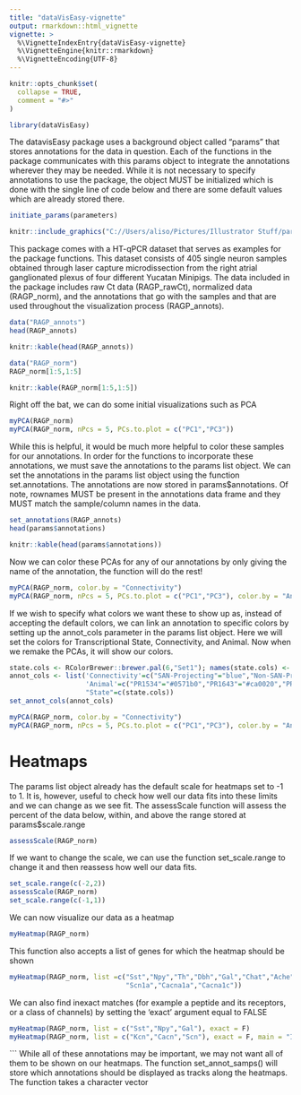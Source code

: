 ```yaml
---
title: "dataVisEasy-vignette"
output: rmarkdown::html_vignette
vignette: >
  %\VignetteIndexEntry{dataVisEasy-vignette}
  %\VignetteEngine{knitr::rmarkdown}
  %\VignetteEncoding{UTF-8}
---
```


```r
knitr::opts_chunk$set(
  collapse = TRUE,
  comment = "#>"
)
```

```r
library(dataVisEasy)
```
The datavisEasy package uses a background object called "params" that stores annotations for the data in question. Each of the functions in the package communicates with this params object to integrate the annotations wherever they may be needed. While it is not necessary to specify annotations to use the package, the object MUST be initialized which is done with the single line of code below and there are some default values which are already stored there. 
```r
initiate_params(parameters)
```
```r
knitr::include_graphics("C://Users/aliso/Pictures/Illustrator Stuff/params_layout.png")

```

This package comes with a HT-qPCR dataset that serves as examples for the package functions. This dataset consists of 405 single neuron samples obtained through laser capture microdissection from the right atrial ganglionated plexus of four different Yucatan Minipigs. The data included in the package includes raw Ct data (RAGP_rawCt), normalized data (RAGP_norm), and the annotations that go with the samples and that are used throughout the visualization process (RAGP_annots). 
```r
data("RAGP_annots")
head(RAGP_annots)

```
```r
knitr::kable(head(RAGP_annots))
```
```r
data("RAGP_norm")
RAGP_norm[1:5,1:5]
```
```r
knitr::kable(RAGP_norm[1:5,1:5])
```

Right off the bat, we can do some initial visualizations such as PCA
```r
myPCA(RAGP_norm)
myPCA(RAGP_norm, nPcs = 5, PCs.to.plot = c("PC1","PC3"))
```

While this is helpful, it would be much more helpful to color these samples for our annotations. In order for the functions to incorporate these annotations, we must save the annotations to the params list object. We can set the annotations in the params list object using the function set.annotations. The annotations are now stored in params$annotations. Of note, rownames MUST be present in the annotations data frame and they MUST match the sample/column names in the data.

```r
set_annotations(RAGP_annots)
head(params$annotations)

```
```r
knitr::kable(head(params$annotations))
```

Now we can color these PCAs for any of our annotations by only giving the name of the annotation, the function will do the rest!
```r
myPCA(RAGP_norm, color.by = "Connectivity")
myPCA(RAGP_norm, nPcs = 5, PCs.to.plot = c("PC1","PC3"), color.by = "Animal")
```

If we wish to specify what colors we want these to show up as, instead of accepting the default colors, we can link an annotation to specific colors by setting up the annot_cols parameter in the params list object. Here we will set the colors for Transcriptional State, Connectivity, and Animal. Now when we remake the PCAs, it will show our colors.
```r
state.cols <- RColorBrewer::brewer.pal(6,"Set1"); names(state.cols) <- LETTERS[1:6]
annot_cols <- list('Connectivity'=c("SAN-Projecting"="blue","Non-SAN-Projecting"="violet","NONE"="grey"),
                   'Animal'=c("PR1534"="#0571b0","PR1643"="#ca0020","PR1705"="#92c5de","PR1729"="#f4a582"),
                   "State"=c(state.cols))
set_annot_cols(annot_cols)

myPCA(RAGP_norm, color.by = "Connectivity")
myPCA(RAGP_norm, nPcs = 5, PCs.to.plot = c("PC1","PC3"), color.by = "Animal")
```

# Heatmaps

The params list object already has the default scale for heatmaps set to -1 to 1. It is, however, useful to check how well our data fits into these limits and we can change as we see fit. The assessScale function will assess the percent of the data below, within, and above the range stored at params$scale.range

```r
assessScale(RAGP_norm)

```

If we want to change the scale, we can use the function set_scale.range to change it and then reassess how well our data fits. 

```r

set_scale.range(c(-2,2))
assessScale(RAGP_norm)
set_scale.range(c(-1,1))
```

We can now visualize our data as a heatmap
```r
myHeatmap(RAGP_norm)
```

This function also accepts a list of genes for which the heatmap should be shown
```r
myHeatmap(RAGP_norm, list =c("Sst","Npy","Th","Dbh","Gal","Chat","Ache","Pnmt",
                             "Scn1a","Cacna1a","Cacna1c"))
```

We can also find inexact matches (for example a peptide and its receptors, or a class of channels) by setting the 'exact' argument equal to FALSE
```r
myHeatmap(RAGP_norm, list = c("Sst","Npy","Gal"), exact = F)
myHeatmap(RAGP_norm, list = c("Kcn","Cacn","Scn"), exact = F, main = "Ion Channels")
```




```
While all of these annotations may be important, we may not want all of them to be shown on our heatmaps. The function set_annot_samps() will store which annotations should be displayed as tracks along the heatmaps. The function takes a character vector
